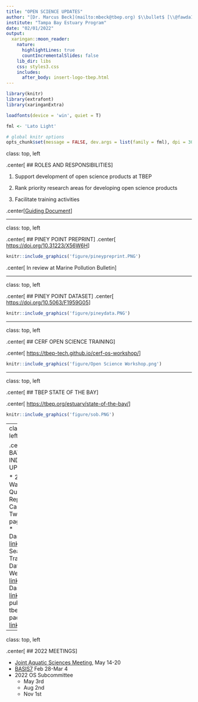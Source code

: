```yaml
---
title: "OPEN SCIENCE UPDATES"
author: "[Dr. Marcus Beck](mailto:mbeck@tbep.org) $\\bullet$ [\\@fawda123](https://twitter.com/fawda123)	$\\bullet$ [#TampaBayOpensci](https://twitter.com/hashtag/TampaBayOpenSci?src=hashtag_click)"
institute: "Tampa Bay Estuary Program"
date: "02/01/2022"
output:
  xaringan::moon_reader:
    nature:
      highlightLines: true
      countIncrementalSlides: false
    lib_dir: libs
    css: styles3.css
    includes: 
      after_body: insert-logo-tbep.html
---
```


```r
library(knitr)
library(extrafont)
library(xaringanExtra)

loadfonts(device = 'win', quiet = T)

fml <- 'Lato Light'

# global knitr options
opts_chunk$set(message = FALSE, dev.args = list(family = fml), dpi = 300, dev = 'png', echo = F, warning = F, fig.align = 'center', out.width = '100%')

```

class: top, left

.center[
## ROLES AND RESPONSIBILITIES
]

1. Support development of open science products at TBEP

1. Rank priority research areas for developing open science products

1. Facilitate training activities

.center[[Guiding Document](https://docs.google.com/document/d/1w6dVTwfYYDRVzGPXy0jyHxV4mwOutEY_ISMP1oAdZ_c/edit)]

---

class: top, left

.center[
## PINEY POINT PREPRINT
]
.center[
[https://doi.org/10.31223/X56W6H](https://doi.org/10.31223/X56W6H)
]

```r
knitr::include_graphics('figure/pineypreprint.PNG')
```

.center[
In review at Marine Pollution Bulletin
]

---

class: top, left

.center[
## PINEY POINT DATASET
]
.center[
[https://doi.org/10.5063/F1959G05](https://doi.org/10.5063/F1959G05)
]

```r
knitr::include_graphics('figure/pineydata.PNG')
```

---

class: top, left

.center[
## CERF OPEN SCIENCE TRAINING
]

.center[
[https://tbep-tech.github.io/cerf-os-workshop/](https://tbep-tech.github.io/cerf-os-workshop/)
]

```r
knitr::include_graphics('figure/Open Science Workshop.png')
```

---

class: top, left

.center[
## TBEP STATE OF THE BAY
]

.center[
[https://tbep.org/estuary/state-of-the-bay/](https://tbep.org/estuary/state-of-the-bay/)
]

```r
knitr::include_graphics('figure/sob.PNG')
```

---
class: top, left

.center[
## BAY INDICATOR UPDATES
]

* 2021 Water Quality Report Card
     * Two-pager: [link](https://drive.google.com/file/d/1HcvOFtfM0wowc-UZ7mq9m0cdgYlf4KQn/view?usp=sharing)
     * Dashboard: [link](https://shiny.tbep.org/wq-dash)
* 2021 Seagrass Transect Data
     * Web page: [link](https://tampabay.wateratlas.usf.edu/seagrass-monitoring/)
     * Dashboard: [link](https://shiny.tbep.org/seagrasstransect-dash)
* JOSS publication, tbeptools R package: [link](https://joss.theoj.org/papers/10.21105/joss.03485)

---

class: top, left

.center[
## 2022 MEETINGS
]

* [Joint Aquatic Sciences Meeting](https://jasm2022.aquaticsocieties.org/), May 14-20
* [BASIS7](https://tbep.org/estuary/basis/basis7/) Feb 28-Mar 4
* 2022 OS Subcommittee
     * May 3rd
     * Aug 2nd
     * Nov 1st
